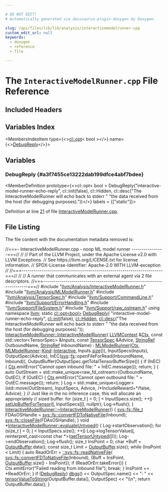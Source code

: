 ```yaml
---

# DO NOT EDIT!
# Automatically generated via docusaurus-plugin-doxygen by Doxygen.

slug: /api/files/lib/lib/analysis/interactivemodelrunner-cpp
custom_edit_url: null
keywords:
  - doxygen
  - reference
  - file

---
```





# The `InteractiveModelRunner.cpp` File Reference

<DoxygenPage pluginConfig={pluginConfig}>



## Included Headers

<IncludesList>
<IncludesListItem
  filePath="llvm/Analysis/InteractiveModelRunner.h"
  permalink="/docs/api/files/include/include/llvm/include/llvm/analysis/interactivemodelrunner-h"
  isLocal="true" />
<IncludesListItem
  filePath="llvm/Analysis/MLModelRunner.h"
  permalink="/docs/api/files/include/include/llvm/include/llvm/analysis/mlmodelrunner-h"
  isLocal="true" />
<IncludesListItem
  filePath="llvm/Analysis/TensorSpec.h"
  permalink="/docs/api/files/include/include/llvm/include/llvm/analysis/tensorspec-h"
  isLocal="true" />
<IncludesListItem
  filePath="llvm/Support/CommandLine.h"
  permalink="/docs/api/files/include/include/llvm/include/llvm/support/commandline-h"
  isLocal="true" />
<IncludesListItem
  filePath="llvm/Support/ErrorHandling.h"
  permalink="/docs/api/files/include/include/llvm/include/llvm/support/errorhandling-h"
  isLocal="true" />
<IncludesListItem
  filePath="llvm/Support/FileSystem.h"
  permalink="/docs/api/files/include/include/llvm/include/llvm/support/filesystem-h"
  isLocal="true" />
<IncludesListItem
  filePath="llvm/Support/raw_ostream.h"
  permalink="/docs/api/files/include/include/llvm/include/llvm/support/raw-ostream-h"
  isLocal="true" />
</IncludesList>

## Variables Index

<MembersIndex>

<MembersIndexItem
  type={<><a href="/docs/api/classes/llvm/cl/opt">cl::opt</a>&lt; bool &gt;</>}
  name={<><a href="#a3f7455ce13222dab199dfce4abf7bdee">DebugReply</a></>}>
</MembersIndexItem>

</MembersIndex>


<SectionDefinition>

## Variables

### DebugReply {#a3f7455ce13222dab199dfce4abf7bdee}

<MemberDefinition
  prototype={<>cl::opt&lt; bool &gt; DebugReply(&quot;interactive-model-runner-echo-reply&quot;, cl::init(false), cl::Hidden, cl::desc(&quot;The InteractiveModelRunner will echo back to stderr &quot; &quot;the data received from the host (for debugging purposes).&quot;))</>}
  labels = {["static"]}>

Definition at line <a href="#l00021">21</a> of file <a href="/docs/api/files/lib/lib/analysis/interactivemodelrunner-cpp">InteractiveModelRunner.cpp</a>.
</MemberDefinition>

</SectionDefinition>

## File Listing

The file content with the documentation metadata removed is:

<ProgramListing>

<Link id="l00001" /><CodeLine lineNumber="1"><Highlight kind="comment">//===- InteractiveModelRunner.cpp - noop ML model runner   ----------------===//</Highlight><Highlight kind="normal"></Highlight></CodeLine>
<Link id="l00002" /><CodeLine lineNumber="2"><Highlight kind="normal"></Highlight><Highlight kind="comment">//</Highlight><Highlight kind="normal"></Highlight></CodeLine>
<Link id="l00003" /><CodeLine lineNumber="3"><Highlight kind="normal"></Highlight><Highlight kind="comment">// Part of the LLVM Project, under the Apache License v2.0 with LLVM Exceptions.</Highlight><Highlight kind="normal"></Highlight></CodeLine>
<Link id="l00004" /><CodeLine lineNumber="4"><Highlight kind="normal"></Highlight><Highlight kind="comment">// See https://llvm.org/LICENSE.txt for license information.</Highlight><Highlight kind="normal"></Highlight></CodeLine>
<Link id="l00005" /><CodeLine lineNumber="5"><Highlight kind="normal"></Highlight><Highlight kind="comment">// SPDX-License-Identifier: Apache-2.0 WITH LLVM-exception</Highlight><Highlight kind="normal"></Highlight></CodeLine>
<Link id="l00006" /><CodeLine lineNumber="6"><Highlight kind="normal"></Highlight><Highlight kind="comment">//</Highlight><Highlight kind="normal"></Highlight></CodeLine>
<Link id="l00007" /><CodeLine lineNumber="7"><Highlight kind="normal"></Highlight><Highlight kind="comment">//===----------------------------------------------------------------------===//</Highlight><Highlight kind="normal"></Highlight></CodeLine>
<Link id="l00008" /><CodeLine lineNumber="8"><Highlight kind="normal"></Highlight><Highlight kind="comment">//</Highlight><Highlight kind="normal"></Highlight></CodeLine>
<Link id="l00009" /><CodeLine lineNumber="9"><Highlight kind="normal"></Highlight><Highlight kind="comment">// A runner that communicates with an external agent via 2 file descriptors.</Highlight><Highlight kind="normal"></Highlight></CodeLine>
<Link id="l00010" /><CodeLine lineNumber="10"><Highlight kind="normal"></Highlight><Highlight kind="comment">//===----------------------------------------------------------------------===//</Highlight><Highlight kind="normal"></Highlight></CodeLine>
<Link id="l00011" /><CodeLine lineNumber="11"><Highlight kind="normal"></Highlight><Highlight kind="preprocessor">#include &quot;<a href="/docs/api/files/include/include/llvm/include/llvm/analysis/interactivemodelrunner-h">llvm/Analysis/InteractiveModelRunner.h</a>&quot;</Highlight><Highlight kind="normal"></Highlight></CodeLine>
<Link id="l00012" /><CodeLine lineNumber="12"><Highlight kind="normal"></Highlight><Highlight kind="preprocessor">#include &quot;<a href="/docs/api/files/include/include/llvm/include/llvm/analysis/mlmodelrunner-h">llvm/Analysis/MLModelRunner.h</a>&quot;</Highlight><Highlight kind="normal"></Highlight></CodeLine>
<Link id="l00013" /><CodeLine lineNumber="13"><Highlight kind="normal"></Highlight><Highlight kind="preprocessor">#include &quot;<a href="/docs/api/files/include/include/llvm/include/llvm/analysis/tensorspec-h">llvm/Analysis/TensorSpec.h</a>&quot;</Highlight><Highlight kind="normal"></Highlight></CodeLine>
<Link id="l00014" /><CodeLine lineNumber="14"><Highlight kind="normal"></Highlight><Highlight kind="preprocessor">#include &quot;<a href="/docs/api/files/include/include/llvm/include/llvm/support/commandline-h">llvm/Support/CommandLine.h</a>&quot;</Highlight><Highlight kind="normal"></Highlight></CodeLine>
<Link id="l00015" /><CodeLine lineNumber="15"><Highlight kind="normal"></Highlight><Highlight kind="preprocessor">#include &quot;<a href="/docs/api/files/include/include/llvm/include/llvm/support/errorhandling-h">llvm/Support/ErrorHandling.h</a>&quot;</Highlight><Highlight kind="normal"></Highlight></CodeLine>
<Link id="l00016" /><CodeLine lineNumber="16"><Highlight kind="normal"></Highlight><Highlight kind="preprocessor">#include &quot;<a href="/docs/api/files/include/include/llvm/include/llvm/support/filesystem-h">llvm/Support/FileSystem.h</a>&quot;</Highlight><Highlight kind="normal"></Highlight></CodeLine>
<Link id="l00017" /><CodeLine lineNumber="17"><Highlight kind="normal"></Highlight><Highlight kind="preprocessor">#include &quot;<a href="/docs/api/files/include/include/llvm/include/llvm/support/raw-ostream-h">llvm/Support/raw&#95;ostream.h</a>&quot;</Highlight><Highlight kind="normal"></Highlight></CodeLine>
<Link id="l00018" /><CodeLine lineNumber="18"><Highlight kind="normal"></Highlight></CodeLine>
<Link id="l00019" /><CodeLine lineNumber="19"><Highlight kind="normal"></Highlight><Highlight kind="keyword">using namespace </Highlight><Highlight kind="normal"><a href="/docs/api/namespaces/llvm">llvm</a>;</Highlight></CodeLine>
<Link id="l00020" /><CodeLine lineNumber="20"><Highlight kind="normal"></Highlight></CodeLine>
<Link id="l00021" /><CodeLine lineNumber="21" lineLink="#a3f7455ce13222dab199dfce4abf7bdee"><Highlight kind="normal"></Highlight><Highlight kind="keyword">static</Highlight><Highlight kind="normal"> <a href="/docs/api/classes/llvm/cl/opt">cl::opt&lt;bool&gt;</a> <a href="#a3f7455ce13222dab199dfce4abf7bdee">DebugReply</a>(</Highlight></CodeLine>
<Link id="l00022" /><CodeLine lineNumber="22"><Highlight kind="normal">    </Highlight><Highlight kind="stringliteral">&quot;interactive-model-runner-echo-reply&quot;</Highlight><Highlight kind="normal">, <a href="/docs/api/namespaces/llvm/cl/#ac12e6a8f3a1b511f0dee2ed6de0ae806">cl::init</a>(</Highlight><Highlight kind="keyword">false</Highlight><Highlight kind="normal">), <a href="/docs/api/namespaces/llvm/cl/#a68075925a54790e71ca790e1d4f21a40a263ac008d8d31f13ce460395fc4cf7e6">cl::Hidden</a>,</Highlight></CodeLine>
<Link id="l00023" /><CodeLine lineNumber="23"><Highlight kind="normal">    <a href="/docs/api/structs/llvm/cl/desc">cl::desc</a>(</Highlight><Highlight kind="stringliteral">&quot;The InteractiveModelRunner will echo back to stderr &quot;</Highlight><Highlight kind="normal"></Highlight></CodeLine>
<Link id="l00024" /><CodeLine lineNumber="24"><Highlight kind="normal">             </Highlight><Highlight kind="stringliteral">&quot;the data received from the host (for debugging purposes).&quot;</Highlight><Highlight kind="normal">));</Highlight></CodeLine>
<Link id="l00025" /><CodeLine lineNumber="25"><Highlight kind="normal"></Highlight></CodeLine>
<Link id="l00026" /><CodeLine lineNumber="26" lineLink="/docs/api/classes/llvm/interactivemodelrunner/#a82ed5b95e51fbe7344411033a06329be"><Highlight kind="normal"><a href="/docs/api/classes/llvm/interactivemodelrunner/#a82ed5b95e51fbe7344411033a06329be">InteractiveModelRunner::InteractiveModelRunner</a>(</Highlight></CodeLine>
<Link id="l00027" /><CodeLine lineNumber="27"><Highlight kind="normal">    <a href="/docs/api/classes/llvm/llvmcontext">LLVMContext</a> &amp;<a href="/docs/api/classes/llvm/mlmodelrunner/#afa197695caf1d92f3efeddd1156d9cde">Ctx</a>, </Highlight><Highlight kind="keyword">const</Highlight><Highlight kind="normal"> std::vector&lt;TensorSpec&gt; &amp;Inputs,</Highlight></CodeLine>
<Link id="l00028" /><CodeLine lineNumber="28"><Highlight kind="normal">    </Highlight><Highlight kind="keyword">const</Highlight><Highlight kind="normal"> <a href="/docs/api/classes/llvm/tensorspec">TensorSpec</a> &amp;Advice, <a href="/docs/api/classes/llvm/stringref">StringRef</a> OutboundName, <a href="/docs/api/classes/llvm/stringref">StringRef</a> InboundName)</Highlight></CodeLine>
<Link id="l00029" /><CodeLine lineNumber="29"><Highlight kind="normal">    : <a href="/docs/api/classes/llvm/mlmodelrunner/#ad3a2236255bf0a1c90006508a28a21fd">MLModelRunner</a>(<a href="/docs/api/classes/llvm/mlmodelrunner/#afa197695caf1d92f3efeddd1156d9cde">Ctx</a>, <a href="/docs/api/classes/llvm/mlmodelrunner/#ad3a2236255bf0a1c90006508a28a21fd">MLModelRunner</a>::<a href="/docs/api/classes/llvm/mlmodelrunner/#a81819d92a6045c9191f144ca86044b35">Kind</a>::<a href="/docs/api/classes/llvm/mlmodelrunner/#a81819d92a6045c9191f144ca86044b35a24b9b8c0634a40138e76b2fb86894698">Interactive</a>, Inputs.<a href="/docs/api/namespaces/llvm/#a10f3d955592ae2bc745f57e5b48ae115">size</a>()),</Highlight></CodeLine>
<Link id="l00030" /><CodeLine lineNumber="30"><Highlight kind="normal">      InputSpecs(Inputs), OutputSpec(Advice),</Highlight></CodeLine>
<Link id="l00031" /><CodeLine lineNumber="31"><Highlight kind="normal">      InEC(<a href="/docs/api/namespaces/llvm/sys">sys</a>::<a href="/docs/api/namespaces/llvm/sys/fs">fs</a>::openFileForRead(InboundName, Inbound)),</Highlight></CodeLine>
<Link id="l00032" /><CodeLine lineNumber="32"><Highlight kind="normal">      OutputBuffer(OutputSpec.getTotalTensorBufferSize()) &#123;</Highlight></CodeLine>
<Link id="l00033" /><CodeLine lineNumber="33"><Highlight kind="normal">  </Highlight><Highlight kind="keywordflow">if</Highlight><Highlight kind="normal"> (InEC) &#123;</Highlight></CodeLine>
<Link id="l00034" /><CodeLine lineNumber="34"><Highlight kind="normal">    <a href="/docs/api/classes/llvm/mlmodelrunner/#afa197695caf1d92f3efeddd1156d9cde">Ctx</a>.emitError(</Highlight><Highlight kind="stringliteral">&quot;Cannot open inbound file: &quot;</Highlight><Highlight kind="normal"> + InEC.message());</Highlight></CodeLine>
<Link id="l00035" /><CodeLine lineNumber="35"><Highlight kind="normal">    </Highlight><Highlight kind="keywordflow">return</Highlight><Highlight kind="normal">;</Highlight></CodeLine>
<Link id="l00036" /><CodeLine lineNumber="36"><Highlight kind="normal">  &#125;</Highlight></CodeLine>
<Link id="l00037" /><CodeLine lineNumber="37"><Highlight kind="normal">  &#123;</Highlight></CodeLine>
<Link id="l00038" /><CodeLine lineNumber="38"><Highlight kind="normal">    </Highlight><Highlight kind="keyword">auto</Highlight><Highlight kind="normal"> OutStream = std::make&#95;unique&lt;raw&#95;fd&#95;ostream&gt;(OutboundName, OutEC);</Highlight></CodeLine>
<Link id="l00039" /><CodeLine lineNumber="39"><Highlight kind="normal">    </Highlight><Highlight kind="keywordflow">if</Highlight><Highlight kind="normal"> (OutEC) &#123;</Highlight></CodeLine>
<Link id="l00040" /><CodeLine lineNumber="40"><Highlight kind="normal">      <a href="/docs/api/classes/llvm/mlmodelrunner/#afa197695caf1d92f3efeddd1156d9cde">Ctx</a>.emitError(</Highlight><Highlight kind="stringliteral">&quot;Cannot open outbound file: &quot;</Highlight><Highlight kind="normal"> + OutEC.message());</Highlight></CodeLine>
<Link id="l00041" /><CodeLine lineNumber="41"><Highlight kind="normal">      </Highlight><Highlight kind="keywordflow">return</Highlight><Highlight kind="normal">;</Highlight></CodeLine>
<Link id="l00042" /><CodeLine lineNumber="42"><Highlight kind="normal">    &#125;</Highlight></CodeLine>
<Link id="l00043" /><CodeLine lineNumber="43"><Highlight kind="normal">    Log = std::make&#95;unique&lt;Logger&gt;(std::move(OutStream), InputSpecs, Advice,</Highlight></CodeLine>
<Link id="l00044" /><CodeLine lineNumber="44"><Highlight kind="normal">                                   </Highlight><Highlight kind="comment">/&#42;IncludeReward=&#42;/</Highlight><Highlight kind="keyword">false</Highlight><Highlight kind="normal">, Advice);</Highlight></CodeLine>
<Link id="l00045" /><CodeLine lineNumber="45"><Highlight kind="normal">  &#125;</Highlight></CodeLine>
<Link id="l00046" /><CodeLine lineNumber="46"><Highlight kind="normal">  </Highlight><Highlight kind="comment">// Just like in the no inference case, this will allocate an appropriately</Highlight><Highlight kind="normal"></Highlight></CodeLine>
<Link id="l00047" /><CodeLine lineNumber="47"><Highlight kind="normal">  </Highlight><Highlight kind="comment">// sized buffer.</Highlight><Highlight kind="normal"></Highlight></CodeLine>
<Link id="l00048" /><CodeLine lineNumber="48"><Highlight kind="normal">  </Highlight><Highlight kind="keywordflow">for</Highlight><Highlight kind="normal"> (</Highlight><Highlight kind="keywordtype">size&#95;t</Highlight><Highlight kind="normal"> <a href="/docs/api/files/lib/lib/support/md5-cpp/#ac0eafdc9ee161b71e7af98af736952fd">I</a> = 0; <a href="/docs/api/files/lib/lib/support/md5-cpp/#ac0eafdc9ee161b71e7af98af736952fd">I</a> &lt; InputSpecs.size(); ++<a href="/docs/api/files/lib/lib/support/md5-cpp/#ac0eafdc9ee161b71e7af98af736952fd">I</a>)</Highlight></CodeLine>
<Link id="l00049" /><CodeLine lineNumber="49"><Highlight kind="normal">    <a href="/docs/api/classes/llvm/mlmodelrunner/#a8b505a9ebc9388db882b94a334daa84c">setUpBufferForTensor</a>(<a href="/docs/api/files/lib/lib/support/md5-cpp/#ac0eafdc9ee161b71e7af98af736952fd">I</a>, InputSpecs&#91;<a href="/docs/api/files/lib/lib/support/md5-cpp/#ac0eafdc9ee161b71e7af98af736952fd">I</a>&#93;, </Highlight><Highlight kind="keyword">nullptr</Highlight><Highlight kind="normal">);</Highlight></CodeLine>
<Link id="l00050" /><CodeLine lineNumber="50"><Highlight kind="normal">  Log-&gt;flush();</Highlight></CodeLine>
<Link id="l00051" /><CodeLine lineNumber="51"><Highlight kind="normal">&#125;</Highlight></CodeLine>
<Link id="l00052" /><CodeLine lineNumber="52"><Highlight kind="normal"></Highlight></CodeLine>
<Link id="l00053" /><CodeLine lineNumber="53" lineLink="/docs/api/classes/llvm/interactivemodelrunner/#a9191164e6c15ad4eabdd4d3d049a62c2"><Highlight kind="normal"><a href="/docs/api/classes/llvm/interactivemodelrunner/#a9191164e6c15ad4eabdd4d3d049a62c2">InteractiveModelRunner::~InteractiveModelRunner</a>() &#123;</Highlight></CodeLine>
<Link id="l00054" /><CodeLine lineNumber="54"><Highlight kind="normal">  <a href="/docs/api/namespaces/llvm/sys/fs/#a8ec705e6a361f51bca14123110ecb75d">sys::fs::file&#95;t</a> FDAsOSHandle = <a href="/docs/api/namespaces/llvm/sys/fs/#ac90e775833cd4fd0da26c96bfa8f2f06">sys::fs::convertFDToNativeFile</a>(Inbound);</Highlight></CodeLine>
<Link id="l00055" /><CodeLine lineNumber="55"><Highlight kind="normal">  <a href="/docs/api/namespaces/llvm/sys/fs/#a43548658b3d92c080577422f81f38038">sys::fs::closeFile</a>(FDAsOSHandle);</Highlight></CodeLine>
<Link id="l00056" /><CodeLine lineNumber="56"><Highlight kind="normal">&#125;</Highlight></CodeLine>
<Link id="l00057" /><CodeLine lineNumber="57"><Highlight kind="normal"></Highlight></CodeLine>
<Link id="l00058" /><CodeLine lineNumber="58"><Highlight kind="normal"></Highlight><Highlight kind="keywordtype">void</Highlight><Highlight kind="normal"> &#42;<a href="/docs/api/classes/llvm/mlmodelrunner/#a12fdf8eebd4dd4f50917866a9d58dac3">InteractiveModelRunner::evaluateUntyped</a>() &#123;</Highlight></CodeLine>
<Link id="l00059" /><CodeLine lineNumber="59"><Highlight kind="normal">  Log-&gt;startObservation();</Highlight></CodeLine>
<Link id="l00060" /><CodeLine lineNumber="60"><Highlight kind="normal">  </Highlight><Highlight kind="keywordflow">for</Highlight><Highlight kind="normal"> (</Highlight><Highlight kind="keywordtype">size&#95;t</Highlight><Highlight kind="normal"> <a href="/docs/api/files/lib/lib/support/md5-cpp/#ac0eafdc9ee161b71e7af98af736952fd">I</a> = 0; <a href="/docs/api/files/lib/lib/support/md5-cpp/#ac0eafdc9ee161b71e7af98af736952fd">I</a> &lt; InputSpecs.size(); ++<a href="/docs/api/files/lib/lib/support/md5-cpp/#ac0eafdc9ee161b71e7af98af736952fd">I</a>)</Highlight></CodeLine>
<Link id="l00061" /><CodeLine lineNumber="61"><Highlight kind="normal">    Log-&gt;logTensorValue(<a href="/docs/api/files/lib/lib/support/md5-cpp/#ac0eafdc9ee161b71e7af98af736952fd">I</a>, </Highlight><Highlight kind="keyword">reinterpret&#95;cast&lt;</Highlight><Highlight kind="keyword">const </Highlight><Highlight kind="keywordtype">char</Highlight><Highlight kind="normal"> &#42;</Highlight><Highlight kind="keyword">&gt;</Highlight><Highlight kind="normal">(<a href="/docs/api/classes/llvm/mlmodelrunner/#a3b741f081f53bbee6cb69b136eaa52c3">getTensorUntyped</a>(<a href="/docs/api/files/lib/lib/support/md5-cpp/#ac0eafdc9ee161b71e7af98af736952fd">I</a>)));</Highlight></CodeLine>
<Link id="l00062" /><CodeLine lineNumber="62"><Highlight kind="normal">  Log-&gt;endObservation();</Highlight></CodeLine>
<Link id="l00063" /><CodeLine lineNumber="63"><Highlight kind="normal">  Log-&gt;flush();</Highlight></CodeLine>
<Link id="l00064" /><CodeLine lineNumber="64"><Highlight kind="normal"></Highlight></CodeLine>
<Link id="l00065" /><CodeLine lineNumber="65"><Highlight kind="normal">  </Highlight><Highlight kind="keywordtype">size&#95;t</Highlight><Highlight kind="normal"> InsPoint = 0;</Highlight></CodeLine>
<Link id="l00066" /><CodeLine lineNumber="66"><Highlight kind="normal">  </Highlight><Highlight kind="keywordtype">char</Highlight><Highlight kind="normal"> &#42;Buff = <a href="/docs/api/classes/outputbuffer">OutputBuffer</a>.data();</Highlight></CodeLine>
<Link id="l00067" /><CodeLine lineNumber="67"><Highlight kind="normal">  </Highlight><Highlight kind="keyword">const</Highlight><Highlight kind="normal"> </Highlight><Highlight kind="keywordtype">size&#95;t</Highlight><Highlight kind="normal"> Limit = <a href="/docs/api/classes/outputbuffer">OutputBuffer</a>.size();</Highlight></CodeLine>
<Link id="l00068" /><CodeLine lineNumber="68"><Highlight kind="normal">  </Highlight><Highlight kind="keywordflow">while</Highlight><Highlight kind="normal"> (InsPoint &lt; Limit) &#123;</Highlight></CodeLine>
<Link id="l00069" /><CodeLine lineNumber="69"><Highlight kind="normal">    </Highlight><Highlight kind="keyword">auto</Highlight><Highlight kind="normal"> ReadOrErr = <a href="/docs/api/namespaces/llvm/sys/fs/#a32bbe4415129895140f4c407345eb9d1">::sys::fs::readNativeFile</a>(</Highlight></CodeLine>
<Link id="l00070" /><CodeLine lineNumber="70"><Highlight kind="normal">        <a href="/docs/api/namespaces/llvm/sys/fs/#ac90e775833cd4fd0da26c96bfa8f2f06">sys::fs::convertFDToNativeFile</a>(Inbound),</Highlight></CodeLine>
<Link id="l00071" /><CodeLine lineNumber="71"><Highlight kind="normal">        &#123;Buff + InsPoint, <a href="/docs/api/classes/outputbuffer">OutputBuffer</a>.size() - InsPoint&#125;);</Highlight></CodeLine>
<Link id="l00072" /><CodeLine lineNumber="72"><Highlight kind="normal">    </Highlight><Highlight kind="keywordflow">if</Highlight><Highlight kind="normal"> (ReadOrErr.takeError()) &#123;</Highlight></CodeLine>
<Link id="l00073" /><CodeLine lineNumber="73"><Highlight kind="normal">      Ctx.emitError(</Highlight><Highlight kind="stringliteral">&quot;Failed reading from inbound file&quot;</Highlight><Highlight kind="normal">);</Highlight></CodeLine>
<Link id="l00074" /><CodeLine lineNumber="74"><Highlight kind="normal">      </Highlight><Highlight kind="keywordflow">break</Highlight><Highlight kind="normal">;</Highlight></CodeLine>
<Link id="l00075" /><CodeLine lineNumber="75"><Highlight kind="normal">    &#125;</Highlight></CodeLine>
<Link id="l00076" /><CodeLine lineNumber="76"><Highlight kind="normal">    InsPoint += &#42;ReadOrErr;</Highlight></CodeLine>
<Link id="l00077" /><CodeLine lineNumber="77"><Highlight kind="normal">  &#125;</Highlight></CodeLine>
<Link id="l00078" /><CodeLine lineNumber="78"><Highlight kind="normal">  </Highlight><Highlight kind="keywordflow">if</Highlight><Highlight kind="normal"> (<a href="#a3f7455ce13222dab199dfce4abf7bdee">DebugReply</a>)</Highlight></CodeLine>
<Link id="l00079" /><CodeLine lineNumber="79"><Highlight kind="normal">    <a href="/docs/api/namespaces/llvm/#a7c46c742c31be54870e2038048e6b391">dbgs</a>() &lt;&lt; OutputSpec.name() &lt;&lt; </Highlight><Highlight kind="stringliteral">&quot;: &quot;</Highlight><Highlight kind="normal"></Highlight></CodeLine>
<Link id="l00080" /><CodeLine lineNumber="80"><Highlight kind="normal">           &lt;&lt; <a href="/docs/api/namespaces/llvm/#af2b57e0937bcdc1b3e0ba67d06dca2b4">tensorValueToString</a>(OutputBuffer.data(), OutputSpec) &lt;&lt; </Highlight><Highlight kind="stringliteral">&quot;\\n&quot;</Highlight><Highlight kind="normal">;</Highlight></CodeLine>
<Link id="l00081" /><CodeLine lineNumber="81"><Highlight kind="normal">  </Highlight><Highlight kind="keywordflow">return</Highlight><Highlight kind="normal"> OutputBuffer.data();</Highlight></CodeLine>
<Link id="l00082" /><CodeLine lineNumber="82"><Highlight kind="normal">&#125;</Highlight></CodeLine>

</ProgramListing>

</DoxygenPage>
